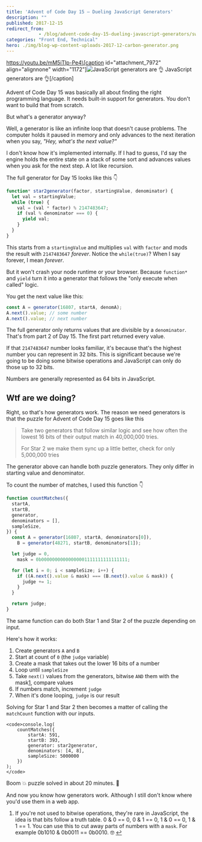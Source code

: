 ```yaml
---
title: 'Advent of Code Day 15 – Dueling JavaScript Generators'
description: ""
published: 2017-12-15
redirect_from: 
            - /blog/advent-code-day-15-dueling-javascript-generators/swizec/7973
categories: "Front End, Technical"
hero: ./img/blog-wp-content-uploads-2017-12-carbon-generator.png
---
```

https://youtu.be/mM5iTlp-Pe4\[caption id=&quot;attachment_7972&quot; align=&quot;alignnone&quot; width=&quot;1172&quot;]![JavaScript generators are 👌](./img/blog-wp-content-uploads-2017-12-carbon-generator.png) JavaScript generators are 👌\[/caption]

Advent of Code Day 15 was basically all about finding the right programming language. It needs built-in support for generators. You don&#x27;t want to build that from scratch.

But what&#x27;s a generator anyway?

Well, a generator is like an infinite loop that doesn&#x27;t cause problems. The computer holds it paused in memory and only advances to the next iteration when you say, _&quot;Hey, what&#x27;s the next value?&quot;_

I don&#x27;t know how it&#x27;s implemented internally. If I had to guess, I&#x27;d say the engine holds the entire state on a stack of some sort and advances values when you ask for the next step. A lot like recursion.

The full generator for Day 15 looks like this 👇

```javascript
function* star2generator(factor, startingValue, denominator) {
  let val = startingValue;
  while (true) {
    val = (val * factor) % 2147483647;
    if (val % denominator === 0) {
      yield val;
    }
  }
}
```

This starts from a `startingValue` and multiplies `val` with `factor` and mods the result with `2147483647` _forever_. Notice the `while(true)`? When I say forever, I mean _forever_.

But it won&#x27;t crash your node runtime or your browser. Because `function*` and `yield` turn it into a generator that follows the &quot;only execute when called&quot; logic.

You get the next value like this:

```javascript
const A = generator(16807, startA, denomA);
A.next().value; // some number
A.next().value; // next number
```

The full generator only returns values that are divisible by a `denominator`. That&#x27;s from part 2 of Day 15. The first part returned every value.

If that `2147483647` number looks familiar, it&#x27;s because that&#x27;s the highest number you can represent in 32 bits. This is significant because we&#x27;re going to be doing some bitwise operations and JavaScript can only do those up to 32 bits.

Numbers are generally represented as 64 bits in JavaScript.

## Wtf are we doing?

Right, so that&#x27;s how generators work. The reason we need generators is that the puzzle for Advent of Code Day 15 goes like this

> Take two generators that follow similar logic and see how often the lowest 16 bits of their output match in 40,000,000 tries.
>
> For Star 2 we make them sync up a little better, check for only 5,000,000 tries

The generator above can handle both puzzle generators. They only differ in starting value and denominator.

To count the number of matches, I used this function 👇

```javascript
function countMatches({
  startA,
  startB,
  generator,
  denominators = [],
  sampleSize,
}) {
  const A = generator(16807, startA, denominators[0]),
    B = generator(48271, startB, denominators[1]);

  let judge = 0,
    mask = 0b00000000000000001111111111111111;

  for (let i = 0; i < sampleSize; i++) {
    if ((A.next().value & mask) === (B.next().value & mask)) {
      judge += 1;
    }
  }

  return judge;
}
```

The same function can do both Star 1 and Star 2 of the puzzle depending on input.

Here&#x27;s how it works:

1. Create generators `A` and `B`
2. Start at count of `0` (the `judge` variable)
3. Create a mask that takes out the lower 16 bits of a number
4. Loop until `sampleSize`
5. Take `next()` values from the generators, bitwise `AND` them with the mask[1](#fn1), compare values
6. If numbers match, increment `judge`
7. When it&#x27;s done looping, `judge` is our result

Solving for Star 1 and Star 2 then becomes a matter of calling the `matchCount` function with our inputs.

```undefined
<code>console.log(
    countMatches({
        startA: 591,
        startB: 393,
        generator: star2generator,
        denominators: [4, 8],
        sampleSize: 5000000
    })
);
</code>
```

Boom 💥 puzzle solved in about 20 minutes. 🤙

And now you know how generators work. Although I still don&#x27;t know where you&#x27;d use them in a web app.

1. If you&#x27;re not used to bitwise operations, they&#x27;re rare in JavaScript, the idea is that bits follow a truth table. 0 &amp; 0 == 0, 0 &amp; 1 == 0, 1 &amp; 0 == 0, 1 &amp; 1 == 1. You can use this to cut away parts of numbers with a `mask`. For example 0b1010 &amp; 0b0011 == 0b0010. 🤓 [↩](#ffn1)

